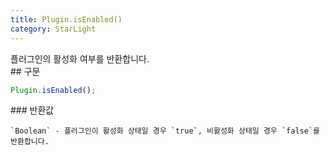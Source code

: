 ```yaml
---
title: Plugin.isEnabled()
category: StarLight
---
```


<Section>
  플러그인의 활성화 여부를 반환합니다.
</Section>
<Section>
  ## 구문

  ~~~js
  Plugin.isEnabled();
  ~~~

  <Section>
    ### 반환값

    `Boolean` - 플러그인이 활성화 상태일 경우 `true`, 비활성화 상태일 경우 `false`를 반환합니다.
  </Section>
</Section>